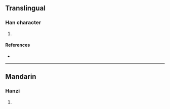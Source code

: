 {{character info/new}}
==Translingual==

===Han character===
{{Han char|rn=96|rad=玉|as=05|sn=9|four=17112|canj=MGPRU|ids=⿰𤣩包}}

# {{defn|Han|sort=玉05}}

====References====
* {{Han ref|kx=0729.010|dkj=20896|dj=1140.260|hdz=21108.080|uh=73B8|ud=29624|bh=CFD5|bd=53205}}

----

==Mandarin==

===Hanzi===
{{cmn-hanzi|pin=[[cī]] ([[ci1]]), [[fú]] ([[fu2]])|wg=tz'u<sup>1</sup>, fu<sup>2</sup>}}

# {{defn|lang=cmn|sort=玉05}}
